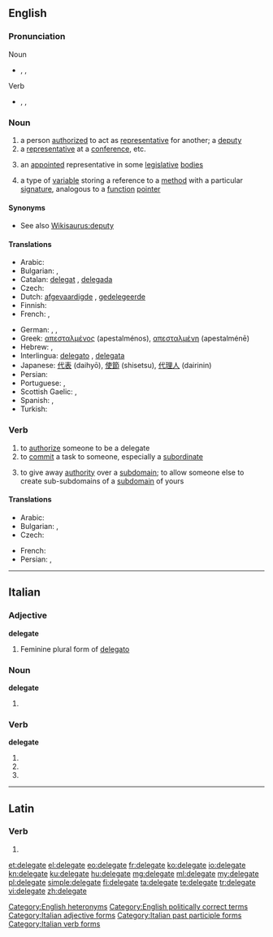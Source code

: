 ==English==

===Pronunciation===
; Noun
* {{enPR|dĕlʹĭ-gət}}, {{IPA|/ˈdɛlɪɡət/}}, {{X-SAMPA|/"dElig@t/}}
; Verb
* {{enPR|dĕlʹĭ-gāt'}}, {{IPA|/ˈdɛlɪˌɡeɪt/}}, {{X-SAMPA|/"dEli%geIt/}}

===Noun===
{{en-noun}}

# a person [[authorized]] to act as [[representative]] for another; a [[deputy]]
# a [[representative]] at a [[conference]], etc.
# {{US}} an [[appointed]] representative in some [[legislative]] [[bodies]]
# {{computing}} a type of [[variable]] storing a reference to a [[method]] with a particular [[signature]], analogous to a [[function]] [[pointer]]

====Synonyms====
* See also [[Wikisaurus:deputy]]

====Translations====
{{trans-top|deputy, envoy, representative}}
* Arabic: {{t|ar|موفد|m}}
* Bulgarian: {{t|bg|делегат|m|sc=Cyrl}},  {{t|bg|представител|m|sc=Cyrl}}
* Catalan: [[delegat]] {{m}}, [[delegada]] {{f}}
* Czech: {{t-|cs|delegát|m}}
* Dutch: [[afgevaardigde]] {{m}}, [[gedelegeerde]] {{m}}
* Finnish: {{t|fi|edustaja}}
* French: {{t+|fr|délégué|m}}, {{t|fr|déléguée|f}}
{{trans-mid}}
* German: {{t|de|Delegierter|m}}, {{t|de|Abgeordneter|m}}, {{t|de|Vertreter|m}}
* Greek: [[απεσταλμένος]] {{m}} (apestalménos), [[απεσταλμένη]] {{f}} (apestalménē)
* Hebrew: {{t|he|בא-כוח|m|tr=bá-kóakh|sc=Hebr}},  {{t|he|נציג|m|tr=natzíg|sc=Hebr}}
* Interlingua: [[delegato]] {{m}}, [[delegata]] {{f}}
* Japanese: [[代表]] (daihyō), [[使節]] (shisetsu), [[代理人]] (dairinin)
* Persian: {{t|fa|نماینده|sc=fa-Arab}}
* Portuguese: {{t+|pt|delegado|m}}, {{t-|pt|delegada|f}}
* Scottish Gaelic: {{t|gd|neach-ionaid|m}}, {{t|gd|riochdaire|m}}
* Spanish: {{t-|es|delegado|m}}, {{t-|es|delegada|f}}
* Turkish: {{t|tr|delege}}
{{trans-bottom}}

===Verb===
{{en-verb|delegat|ing}}

# to [[authorize]] someone to be a delegate
# to [[commit]] a task to someone, especially a [[subordinate]]
# {{computing}} {{Internet}} {{italbrac|of a [[subdomain]]}} to give away [[authority]] over a [[subdomain]]; to allow someone else to create sub-subdomains of a [[subdomain]] of yours

====Translations====
{{trans-top|to commit a task to someone}}
* Arabic: {{t|ar|فوض}}
* Bulgarian: {{t|bg|делегирам|sc=Cyrl}},  {{t|bg|упълномощавам|sc=Cyrl}}
* Czech: {{t-|cs|delegovat}}
{{trans-mid}}
* French: {{t+|fr|déléguer}}
* Persian: {{t|fa|سپردن|sc=fa-Arab}}, {{t|fa|تفویض کردن|sc=fa-Arab}}
{{trans-bottom}}

[[Category:English heteronyms]]
[[Category:English politically correct terms]]

----

==Italian==

===Adjective===
'''delegate''' {{f}}

# Feminine plural form of [[delegato]]

===Noun===
'''delegate''' {{f}}

# {{plural of|delegata|lang=it}}

===Verb===
'''delegate'''

# {{conjugation of|delegare||2|p|pres|ind|lang=it}}
# {{conjugation of|delegare||2|p|imp|lang=it}}
# {{form of|[[feminine|Feminine]] plural|delegato}}

[[Category:Italian adjective forms]]
[[Category:Italian past participle forms]]
[[Category:Italian verb forms]]

----

==Latin==

===Verb===
{{la-verb-form|dēlēgāte}}

# {{conjugation of|delego|dēlēgō|1|p|pres|act|imp|lang=la}}

[[et:delegate]]
[[el:delegate]]
[[eo:delegate]]
[[fr:delegate]]
[[ko:delegate]]
[[io:delegate]]
[[kn:delegate]]
[[ku:delegate]]
[[hu:delegate]]
[[mg:delegate]]
[[ml:delegate]]
[[my:delegate]]
[[pl:delegate]]
[[simple:delegate]]
[[fi:delegate]]
[[ta:delegate]]
[[te:delegate]]
[[tr:delegate]]
[[vi:delegate]]
[[zh:delegate]]